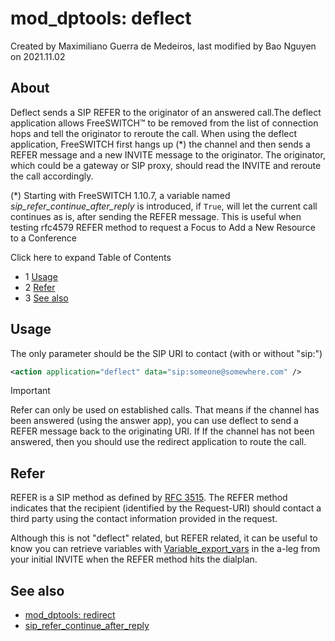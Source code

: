 
# mod_dptools: deflect 

 Created by  Maximiliano Guerra de Medeiros, last modified by  Bao Nguyen on 2021.11.02

## About

  
Deflect sends a SIP REFER to the originator of an answered call.The deflect application allows FreeSWITCH™ to be removed from the list of connection hops and tell the originator to reroute the call. When using the deflect application, FreeSWITCH first hangs up (\*) the channel and then sends a REFER message and a new INVITE message to the originator. The originator, which could be a gateway or SIP proxy, should read the INVITE and reroute the call accordingly.

(\*) Starting with FreeSWITCH 1.10.7, a variable named _sip\_refer\_continue\_after\_reply_ is introduced, if `True`, will let the current call continues as is, after sending the REFER message. This is useful when testing rfc4579 REFER method to request a Focus to Add a New Resource to a Conference

  
Click here to expand Table of Contents

* 1 [Usage](#usage)
* 2 [Refer](#refer)
* 3 [See also](#see-also)

## Usage

The only parameter should be the SIP URI to contact (with or without "sip:")

```xml
<action application="deflect" data="sip:someone@somewhere.com" />
```

Important

Refer can only be used on established calls. That means if the channel has been answered (using the answer app), you can use deflect to send a REFER message back to the originating URI. If If the channel has not been answered, then you should use the redirect application to route the call.

## Refer

REFER is a SIP method as defined by [RFC 3515](https://tools.ietf.org/html/rfc3515). The REFER method indicates that the recipient (identified by the Request-URI) should contact a third party using the contact information provided in the request.

Although this is not "deflect" related, but REFER related, it can be useful to know you can retrieve variables with [Variable\_export\_vars](/confluence/pages/createpage.action?spaceKey=FREESWITCH&title=Variable+export+vars&linkCreation=true&fromPageId=6586629) in the a-leg from your initial INVITE when the REFER method hits the dialplan.

## See also

* [mod\_dptools: redirect](./6586707.mdx#tips)
* [sip\_refer\_continue\_after\_reply](../../../Channel-Variables-Catalog/sip_refer_continue_after_reply_61210905.mdx#usage)

  

